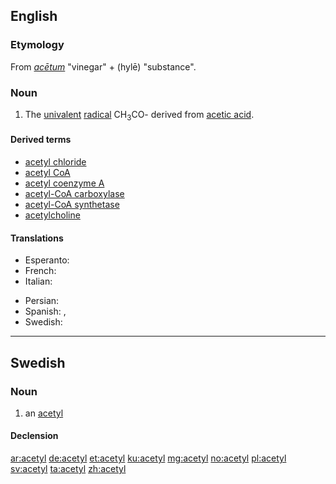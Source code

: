 ==English==

===Etymology===
From {{etyl|la|en}} ''[[acetum|acētum]]'' "vinegar" + {{etyl|grc|en}} {{l/grc|ὕλη}} (hylē) "substance".

===Noun===
{{en-noun}}

# {{context|organic chemistry|lang=en}} The [[univalent]] [[radical]] CH<sub>3</sub>CO- derived from [[acetic acid]].

====Derived terms====
* [[acetyl chloride]]
* [[acetyl CoA]]
* [[acetyl coenzyme A]]
* [[acetyl-CoA carboxylase]]
* [[acetyl-CoA synthetase]]
* [[acetylcholine]]

====Translations====
{{trans-top|univalent radical}}
* Esperanto: {{t+|eo|acetilo}}
* French: {{t|fr|acétyl|m}}
* Italian: {{t+|it|acetile|m}}
{{trans-mid}}
* Persian: {{t+|fa|استیل|sc=fa-Arab}}
* Spanish: {{t|es|acetil|m}}, {{t+|es|acetilo|m}}
* Swedish: {{t+|sv|acetyl|c}}
{{trans-bottom}}

----

==Swedish==

===Noun===
{{sv-noun|c}}

# an [[#English|acetyl]]

====Declension====
{{sv-noun-reg-er}}

[[ar:acetyl]]
[[de:acetyl]]
[[et:acetyl]]
[[ku:acetyl]]
[[mg:acetyl]]
[[no:acetyl]]
[[pl:acetyl]]
[[sv:acetyl]]
[[ta:acetyl]]
[[zh:acetyl]]